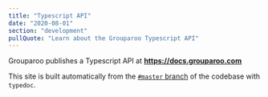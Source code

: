 ```yaml
---
title: "Typescript API"
date: "2020-08-01"
section: "development"
pullQuote: "Learn about the Grouparoo Typescript API"
---
```


Grouparoo publishes a Typescript API at <strong>https://docs.grouparoo.com</strong>

This site is built automatically from the [`#master` branch](https://github.com/grouparoo/grouparoo) of the codebase with `typedoc`.
